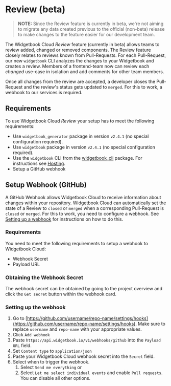 # Review (beta)

> **NOTE:** Since the Review feature is currently in beta, we're not aiming to migrate any data created previous to the official (non-beta) release to make changes to the feature easier for our development team.

The Widgetbook Cloud _Review_ feature (currently in beta) allows teams to review added, changed or removed components.
The Review feature closely relates to reviews known from Pull-Requests. 
For each Pull-Request, our new `widgetbook` CLI analyzes the changes to your Widgetbook and creates a review.
Members of a frontend-team now can review each _changed_ use-case in isolation and add comments for other team members.

Once all changes from the review are accepted, a developer closes the Pull-Request and the review's status gets updated to `merged`.
For this to work, a webhook to our services is required.

## Requirements

To use Widgetbook Cloud _Review_ your setup has to meet the following requirements:
- Use `widgetbook_generator` package in version `v2.4.1` (no special configuration required).
- Use `widgetbook` package in version `v2.4.1` (no special configuration required).
- Use the `widgetbook` CLI from the [widgetbook_cli](https://pub.dev/packages/widgetbook_cli) package. For instructions see [Hosting](/widgetbook-cloud/hosting).
- Setup a GitHub webhook

## Setup Webhook (GitHub)

A GitHub Webhook allows Widgetbook Cloud to receive information about changes within your repository.
Widgetbook Cloud can automatically set the state of a Review to `closed` or `merged` when a corresponding Pull-Request is `closed` or `merged`.
For this to work, you need to configure a webhook. 
See [Setting up a webhook](https://docs.github.com/en/developers/webhooks-and-events/webhooks/creating-webhooks#setting-up-a-webhook) for instructions on how to do this.

### Requirements

You need to meet the following requirements to setup a webhook to Widgetbook Cloud:
- Webhook Secret
- Payload URL

### Obtaining the Webhook Secret

The webhook secret can be obtained by going to the project overview and click the `Get secret` button within the webhook card.

### Setting up the webhook

1. Go to [https://github.com/username/repo-name/settings/hooks](https://github.com/username/repo-name/settings/hooks). Make sure to replace `username` and `repo-name` with your appropriate values.
1. Click `Add webhook`
1. Paste `https://api.widgetbook.io/v1/webhooks/github` into the `Payload URL` field.
1. Set `Content type` to `application/json`
1. Paste your Widgetbook Cloud webhook secret into the `Secret` field.
1. Select when to trigger the webhook.
    1. Select `Send me everything` or
    2. Select `Let me select individual events` and enable `Pull requests`. You can disable all other options. 
